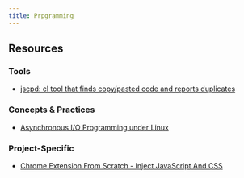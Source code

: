 ```yaml
---
title: Prpgramming
---
```


## Resources

### Tools

- [jscpd: cl tool that finds copy/pasted code and reports duplicates](https://twitter.com/housecor/status/1751269325313355971)

### Concepts & Practices

- [Asynchronous I/O Programming under Linux](https://unixism.net/loti/index.html)

### Project-Specific

- [Chrome Extension From Scratch - Inject JavaScript And CSS](https://www.youtube.com/watch?v=mgFo3fxuUyA)